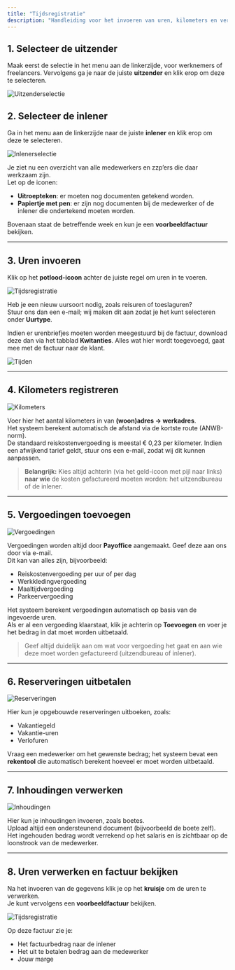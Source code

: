 ```yaml
---
title: "Tijdsregistratie"
description: "Handleiding voor het invoeren van uren, kilometers en vergoedingen."
---
```


## 1. Selecteer de uitzender

Maak eerst de selectie in het menu aan de linkerzijde, voor werknemers of freelancers. Vervolgens ga je naar de juiste **uitzender** en klik erop om deze te selecteren.

![Uitzenderselectie](/functies/uitzender.png)

## 2. Selecteer de inlener

Ga in het menu aan de linkerzijde naar de juiste **inlener** en klik erop om deze te selecteren.

![Inlenerselectie](/howto/inlenerselectie.png)

Je ziet nu een overzicht van alle medewerkers en zzp’ers die daar werkzaam zijn.\
Let op de iconen:

- **Uitroepteken**: er moeten nog documenten getekend worden.
- **Papiertje met pen**: er zijn nog documenten bij de medewerker of de inlener die ondertekend moeten worden.

Bovenaan staat de betreffende week en kun je een **voorbeeldfactuur** bekijken.

---

## 3. Uren invoeren

Klik op het **potlood-icoon** achter de juiste regel om uren in te voeren.

![Tijdsregistratie](/howto/tijdsregistratie.png)

Heb je een nieuw uursoort nodig, zoals reisuren of toeslaguren?\
Stuur ons dan een e-mail; wij maken dit aan zodat je het kunt selecteren onder **Uurtype**.

Indien er urenbriefjes moeten worden meegestuurd bij de factuur, download deze dan via het tabblad **Kwitanties**. Alles wat hier wordt toegevoegd, gaat mee met de factuur naar de klant.

![Tijden](/howto/tijden.png)

---

## 4. Kilometers registreren

![Kilometers](/howto/kilometers.png)

Voer hier het aantal kilometers in van **(woon)adres → werkadres**.\
Het systeem berekent automatisch de afstand via de kortste route (ANWB-norm).\
De standaard reiskostenvergoeding is meestal € 0,23 per kilometer. Indien een afwijkend tarief geldt, stuur ons een e-mail, zodat wij dit kunnen aanpassen.

> **Belangrijk:** Kies altijd achterin (via het geld-icoon met pijl naar links) **naar wie** de kosten gefactureerd moeten worden: het uitzendbureau of de inlener.

---

## 5. Vergoedingen toevoegen

![Vergoedingen](/howto/vergoedingen.png)

Vergoedingen worden altijd door **Payoffice** aangemaakt. Geef deze aan ons door via e-mail.\
Dit kan van alles zijn, bijvoorbeeld:

- Reiskostenvergoeding per uur of per dag
- Werkkledingvergoeding
- Maaltijdvergoeding
- Parkeervergoeding

Het systeem berekent vergoedingen automatisch op basis van de ingevoerde uren.\
Als er al een vergoeding klaarstaat, klik je achterin op **Toevoegen** en voer je het bedrag in dat moet worden uitbetaald.

> Geef altijd duidelijk aan om wat voor vergoeding het gaat en aan wie deze moet worden gefactureerd (uitzendbureau of inlener).

---

## 6. Reserveringen uitbetalen

![Reserveringen](/howto/reserveringen.png)

Hier kun je opgebouwde reserveringen uitboeken, zoals:

- Vakantiegeld
- Vakantie-uren
- Verlofuren

Vraag een medewerker om het gewenste bedrag; het systeem bevat een **rekentool** die automatisch berekent hoeveel er moet worden uitbetaald.

---

## 7. Inhoudingen verwerken

![Inhoudingen](/howto/inhoudingen.png)

Hier kun je inhoudingen invoeren, zoals boetes.\
Upload altijd een ondersteunend document (bijvoorbeeld de boete zelf).\
Het ingehouden bedrag wordt verrekend op het salaris en is zichtbaar op de loonstrook van de medewerker.

---

## 8. Uren verwerken en factuur bekijken

Na het invoeren van de gegevens klik je op het **kruisje** om de uren te verwerken.\
Je kunt vervolgens een **voorbeeldfactuur** bekijken.

![Tijdsregistratie](/howto/tijdsregistratie.png)

Op deze factuur zie je:

- Het factuurbedrag naar de inlener
- Het uit te betalen bedrag aan de medewerker
- Jouw marge